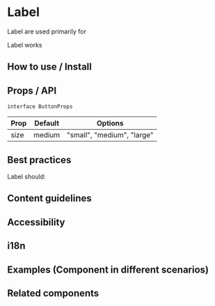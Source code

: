 

# Label

Label are used primarily for

<ComponentContainer>
  <Label>Label works</Label>
</ComponentContainer>

## How to use / Install

## Props / API

`interface ButtonProps`

| Prop | Default | Options                    |
| ---- | ------- | -------------------------- |
| size | medium  | "small", "medium", "large" |

## Best practices

Label should:

## Content guidelines

## Accessibility

## i18n

## Examples (Component in different scenarios)

## Related components
